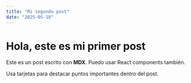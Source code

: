 ```yaml
---
title: "Mi segundo post"
date: "2025-05-18"
---
```


# Hola, este es mi primer post

Este es un post escrito con **MDX**. Puedo usar React components también.

<Card title="Dato extra" icon="💡">
  Usa tarjetas para destacar puntos importantes dentro del post.
</Card>

